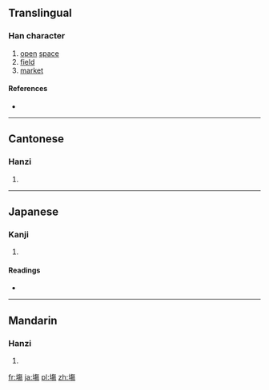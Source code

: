 ==Translingual==

===Han character===
{{Han char|rn=32|rad=土|as=11|sn=14|four=|canj=土人日竹 (GOAH)|ids=⿰[[土]]⿱[[𠂉]][[昜]]}}

# [[open]] [[space]]
# [[field]]
# [[market]]

====References====
* {{Han ref|kx=0236.350|dkj=05385|dj=0475.010|hdz=10480.140|uh=5872|ud=22642}}

----

==Cantonese==

===Hanzi===
{{yue-hanzi|jyut=[[coeng4]]|y=cheung4}}

# {{defn|lang=yue|sort=土11}}

----

==Japanese==

===Kanji===
{{ja-kanji|grade=|rs=土11}}

# {{defn|lang=ja|sort=土11}}

====Readings====
* {{ja-readings|on=[[じょう]] (jō)|kun=[[ば]] (ba)}}

----

==Mandarin==

===Hanzi===
{{cmn-hanzi|pin=[[chǎng]] ([[chang3]])|wg=ch'ang<sup>3</sup>}}

# {{defn|lang=cmn|sort=土11}}

[[fr:塲]]
[[ja:塲]]
[[pl:塲]]
[[zh:塲]]